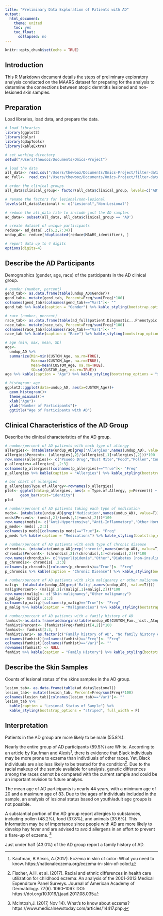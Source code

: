 ```yaml
---
title: "Preliminary Data Exploration of Patients with AD"
output:
  html_document:
    theme: united
    toc: yes
    toc_float:
      collapsed: no
---
```


```r
knitr::opts_chunk$set(echo = TRUE)
```


## Introduction

This R Markdown document details the steps of preliminary exploratory analysis conducted on the MAARS dataset for preparing for the analysis to determine the connections between atopic dermititis lesioned and non-lesioned skin samples. 


## Preparation

Load libraries, load data, and prepare the data. 

```r
# load libraries
library(ggplot2)
library(dplyr)
library(qdapTools)
library(kableExtra)

# set working directory
setwd("/Users/thewooz/Documents/Omics-Project")

# load the data
all_data<- read.csv("/Users/thewooz/Documents/Omics-Project/filter-data/all.csv")
ad_full<-  read.csv("/Users/thewooz/Documents/Omics-Project/filter-data/ad_full.csv")

# order the clinical groups
all_data$clinical_group<- factor(all_data$clinical_group, levels=c("AD","PSO","CTRL"))

# rename the factors for lesional/non-lesional
levels(all_data$lesional) <- c("Lesional","Non-Lesional")

# reduce the all_data file to include just the AD samples
ad_data<- subset(all_data, all_data$clinical_group == 'AD')

# create dataset of unique participants
reduce<- ad_data[ ,c(6,2,7:34)]
undup_AD<- reduce[!duplicated(reduce$MAARS_identifier), ]

# report data up to 4 digits
options(digits=4)
```


## Describe the AD Participants

Demographics (gender, age, race) of the participants in the AD clinical group.

```r

# gender (number, percent)
gend_tab<- as.data.frame(table(undup_AD$Gender))
gend_tab<- mutate(gend_tab, Percent=Freq/sum(Freq)*100)
colnames(gend_tab)[colnames(gend_tab)=="Var1"]<- ""
gend_tab %>% kable(caption = "Gender") %>% kable_styling(bootstrap_options = "striped", full_width = F)

# race (number, percent)
race_tab<- as.data.frame(table(ad_full$patient.Diagnostic...Phenotypic.Data.Ethnicity.Family.History.Ethnicity..Ethnicity.))
race_tab<- mutate(race_tab, Percent=Freq/sum(Freq)*100)
colnames(race_tab)[colnames(race_tab)=="Var1"]<- ""
race_tab %>% kable(caption = "Race") %>% kable_styling(bootstrap_options = "striped", full_width = F)

# age (min, max, mean, SD)
age<-
  undup_AD %>%
  summarize(Min=min(CUSTOM_Age, na.rm=TRUE),
            Max=max(CUSTOM_Age, na.rm=TRUE), 
            Mean=mean(CUSTOM_Age, na.rm=TRUE), 
            SD=sd(CUSTOM_Age, na.rm=TRUE))
age %>% kable(caption = "Age") %>% kable_styling(bootstrap_options = "striped", full_width = F)

# histogram: age
ggplot2::ggplot(data=undup_AD, aes(x=CUSTOM_Age))+
  geom_histogram()+
  theme_minimal()+
  xlab("Age")+
  ylab("Number of Participants")+
  ggtitle("Age of Participants with AD")
```


##  Clinical Characteristics of the AD Group

Describe the clinical characteristics of the AD group. 

```r

# number/percent of AD patients with each type of allergy
allergies<- (mtabulate(undup_AD[grep('Allergies',names(undup_AD), value=T)]))
allergies$Percent<- (allergies[,2]/(allergies[,1]+allergies[,2]))*100
row.names(allergies)<- c("Psuedo Drug","Dust Mite","Food","Pollen","Contact", "Drug","Animal")
p_allergies<-allergies[ ,2:3]
colnames(p_allergies)[colnames(p_allergies)=="True"]<- "Freq"
p_allergies %>% kable(caption = "Allergies") %>% kable_styling(bootstrap_options = "striped", full_width = F)

# bar chart of allergies
p_allergies$Type.of.Allergy<-rownames(p_allergies)
plot<- ggplot(data=p_allergies, aes(x = Type.of.Allergy, y=Percent)) +
       geom_bar(stat="identity")
plot 

# number/percent of AD patients taking each type of medication
meds<- (mtabulate(undup_AD[grep('Medication',names(undup_AD), value=T)]))
meds$Percent<- (meds[,2]/(meds[,1]+meds[,2]))*100
row.names(meds)<- c("Anti-Hypertensive","Anti-Inflammatory","Other Hormones","Thyroid Hormones","Statins", "Insulin","Other")
p_meds<- meds[ ,2:3]
colnames(p_meds)[colnames(p_meds)=="True"]<- "Freq"
p_meds %>% kable(caption = "Medications") %>% kable_styling(bootstrap_options = "striped", full_width = F)

# number/percent of AD patients with each type of chronic disease
chrondis<- (mtabulate(undup_AD[grep('chronic',names(undup_AD), value=T)]))
chrondis$Percent<- (chrondis[,2]/(chrondis[,1]+chrondis[,2]))*100
row.names(chrondis)<- c("Hyperlipidemia","Other","Diabetes (non-insulin)","Thyroid Dysfuntion","Asthma", "Hypertension")
p_chrondis<- chrondis[ ,2:3]
colnames(p_chrondis)[colnames(p_chrondis)=="True"]<- "Freq"
p_chrondis %>% kable(caption = "Chronic Disease") %>% kable_styling(bootstrap_options = "striped", full_width = F)

# number/percent of AD patients with skin malignancy or other malignancy
malig<- (mtabulate(undup_AD[grep('Malig',names(undup_AD), value=T)]))
malig$Percent<- (malig[,2]/(malig[,1]+malig[,2]))*100
row.names(malig)<- c("Skin malignancy","Other malignancy")
p_malig<- malig[ ,2:3]
colnames(p_malig)[colnames(p_malig)=="True"]<- "Freq"
p_malig %>% kable(caption = "Malignancies") %>% kable_styling(bootstrap_options = "striped", full_width = F)

# number/percent of AD patients with a family history of AD
famhist<-as.data.frame(addmargins(table(undup_AD$CUSTOM_Fam._hist._Atopic_dermatitis)))
famhist$Percent<- (famhist$Freq/famhist[4,2])*100
famhist<- famhist[2:3, ]
famhist$Var1<- as.factor(c("Family history of AD", "No family history of AD"))
colnames(famhist)[colnames(famhist)=="Freq"]<- "Freq"
colnames(famhist)[colnames(famhist)=="Var1"]<- ""
rownames(famhist) <- NULL
famhist %>% kable(caption = "Family History") %>% kable_styling(bootstrap_options = "striped", full_width = F)
```


## Describe the Skin Samples

Counts of lesional status of the skins samples in the AD group.

```r

lesion_tab<- as.data.frame(table(ad_data$lesional))
lesion_tab<- mutate(lesion_tab, Percent=Freq/sum(Freq)*100)
colnames(lesion_tab)[colnames(lesion_tab)=="Var1"]<- ""
lesion_tab %>% 
  kable(caption = "Lesional Status of Sample") %>% 
  kable_styling(bootstrap_options = "striped", full_width = F)
```


## Interpretation

Patients in the AD group are more likely to be male (55.8%).

Nearly the entire group of AD participants (89.5%) are White. According to an article by Kaufman and Alexis^[Kaufman, B.Alexis, A.(2017). Eczema in skin of color: What you need to know. https://nationaleczema.org/eczema-in-skin-of-color/], there is evidence that Black individuals may be more prone to eczema than indivdiuals of other races. Yet, Black individuals are also less likely to be treated for the condition^[Fischer, A.H. et al. (2017). Racial and ethnic differences in health care utilization for childhood eczema: An analysis of the 2001-2013 Medical Expenditure Panel Surveys. Journal of American Academy of Dermatology. 77(6). 1060–1067. DOI: https://doi.org/10.1016/j.jaad.2017.08.035]. Due to the racial makeup of the sample available for analysis, genetic differences among the races cannot be compared with the current sample and could be an important revision to future analyes. 

The mean age of AD participants is nearly 44 years, with a minimum age of 20 and a maximum age of 83. Due to the ages of individuals included in the sample, an analysis of lesional status based on youth/adult age groups is not possible. 

A substantial portion of the AD group report allergies to substances, including pollen (48.2%), food (37.8%), and animals (33.6%). This information may be of importance since people with AD are more likely to develop hay fever and are advised to avoid allergens in an effort to prevent a flare-up of eczema. ^[McIntosh,J. (2017, Nov 14). What's to know about eczema? https://www.medicalnewstoday.com/articles/14417.php.]

Just under half (43.0%) of the AD group report a family history of AD. 
  




